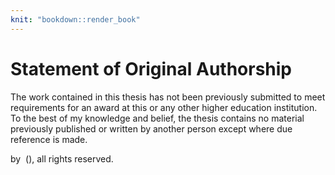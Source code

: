 ```yaml
---
knit: "bookdown::render_book"
---
```


# Statement of Original Authorship {-}

The work contained in this thesis has not been previously submitted to meet requirements for an award at this or any other higher education institution. To the best of my knowledge and belief, the thesis contains no material previously published or written by another person except where due reference is made.

\textbf{Signature:}

\includegraphics[width=5cm]{figures/srksig}
    
\textbf{Date: 17 / 08 / 2020}

\textcopyright { } by \authorname\ (\number\the\year), all rights reserved.


\newpage
